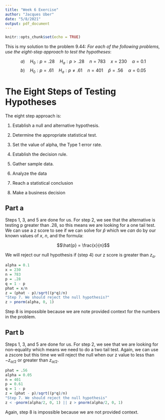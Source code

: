 ```yaml
---
title: "Week 6 Exercise"
author: "Jacques Uber"
date: "5/8/2021"
output: pdf_document
---
```


```r
knitr::opts_chunk$set(echo = TRUE)
```

This is my solution to the problem 9.44:
_For each of the following problems, use the eight-step approach to test the hypotheses_:

$$a) \quad H_{0}: p = .28 \quad H_{a}: p > .28 \quad n = 783 \quad x = 230 \quad \alpha = 0.1$$
$$b) \quad H_{0}: p = .61 \quad H_{a}: p \ne .61 \quad n = 401  \quad \hat{p} = .56 \quad \alpha = 0.05$$

# The Eight Steps of Testing Hypotheses
The eight step approach is:

1. Establish a null and alternative hypothesis.

2. Determine the appropriate statistical test.

3. Set the value of alpha, the Type 1 error rate.

4. Establish the decision rule.

5. Gather sample data.

6. Analyze the data

7. Reach a statistical conclusion

8. Make a business decision

## Part a
Steps 1, 3, and 5 are done for us. For step 2, we see that the alternative is testing p greater than .28, so this means we are looking for a one tail test. We can use a z score to see if we can solve for $\hat{p}$ which we _can_ do by our known values of $x$, $n$, and the formula:

$$\hat{p} = \frac{x}{n}$$

We will reject our null hypothesis if (step 4) our z score is greater than $z_{\alpha}$.

```r
alpha = 0.1
x = 230
n = 783
p = .28
q = 1 - p
phat = x/n
z = (phat - p)/sqrt((p*q)/n)
"Step 7. We should reject the null hypothesis?"
z > pnorm(alpha, 0, 1)
```

Step 8 is impossible because we are note provided context for the numbers in the problem.

## Part b
Steps 1, 3, and 5 are done for us. For step 2, we see that we are looking for non-equality which means we need to do a two tail test. Again, we can use a zscore but this time we will reject the null when our z value to less than $-z_{\alpha/2}$ or greater than $z_{\alpha/2}$.

```r
phat = .56
alpha = 0.05
n = 401
p = 0.61
q = 1 - p
z = (phat - p)/sqrt((p*q)/n)
"Step 7. We should reject the null hypothesis"
z < -pnorm(alpha/2, 0, 1) || z > pnorm(alpha/2, 0, 1)
```

Again, step 8 is impossible because we are not provided context.